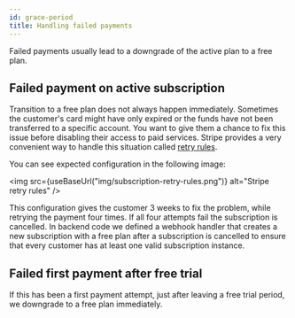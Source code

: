 ```yaml
---
id: grace-period
title: Handling failed payments
---
```



Failed payments usually lead to a downgrade of the active plan to a free
plan.

## Failed payment on active subscription

Transition to a free plan does not always happen immediately. Sometimes
the customer's card might have only expired or the funds have not been
transferred to a specific account. You want to give them a chance to fix
this issue before disabling their access to paid services. Stripe provides
a very convenient way to handle this situation called [retry rules](https://dashboard.stripe.com/settings/billing/automatic).


You can see expected configuration in the following image:

<img src={useBaseUrl("img/subscription-retry-rules.png")} alt="Stripe retry rules" />

This configuration gives the customer 3 weeks to fix the problem, while
retrying the payment four times. If all four attempts fail the subscription
is cancelled. In backend code we defined a webhook handler that creates a new
subscription with a free plan after a subscription is cancelled to ensure
that every customer has at least one valid subscription instance.

## Failed first payment after free trial

If this has been a first payment attempt, just after leaving a free trial period,
we downgrade to a free plan immediately.


